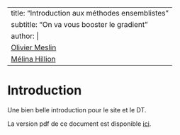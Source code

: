 
---
title: "Introduction aux méthodes ensemblistes"
subtitle: "On va vous booster le gradient"
author: |
  [Olivier Meslin](https://github.com/oliviermeslin)
  [Mélina Hillion](https://github.com/melinahillion)
---

# Introduction

Une bien belle introduction pour le site et le DT.

::: {.content-visible when-format="html"}

La version pdf de ce document est disponible [ici](https://inseefrlab.github.io/DT_methodes_ensemblistes/pdf/dt_methodes_ensemblistes.pdf).

:::